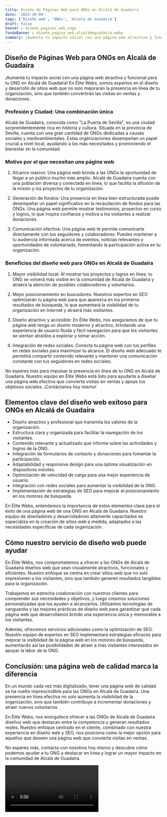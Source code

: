 ```yaml
---
title: Diseño de Páginas Web para ONGs en Alcalá de Guadaíra
date: '2023-10-04'
tags: ['Diseño web', 'ONGs', 'Alcalá de Guadaíra']
draft: false
banner : diseño_paginas_web_ongs
fondoBanner : diseño_pagina_web_alcaládeguadaíra.webp
summary: ¡Aumenta tu impacto social con una página web atractiva y funcional para tu ONG en Alcalá de Guadaíra! En Élite Webs, somos expertos en el diseño y desarrollo de sitios web que no solo mejorarán la presencia en línea de tu organización, sino que también convertirán las visitas en ventas y donaciones.
---
```


## Diseño de Páginas Web para ONGs en Alcalá de Guadaíra

¡Aumenta tu impacto social con una página web atractiva y funcional para tu ONG en Alcalá de Guadaíra! En Élite Webs, somos expertos en el diseño y desarrollo de sitios web que no solo mejorarán la presencia en línea de tu organización, sino que también convertirán las visitas en ventas y donaciones.

### Profesión y Ciudad: Una combinación única

Alcalá de Guadaíra, conocida como "La Puerta de Sevilla", es una ciudad sorprendentemente rica en historia y cultura. Situada en la provincia de Sevilla, cuenta con una gran cantidad de ONGs dedicadas a causas sociales y medioambientales. Estas organizaciones desempeñan un papel crucial a nivel local, ayudando a los más necesitados y promoviendo el bienestar en la comunidad.

### Motivo por el que necesitan una página web

1. Alcance masivo: Una página web brinda a las ONGs la oportunidad de llegar a un público mucho más amplio. Alcalá de Guadaíra cuenta con una población diversa y conectada en línea, lo que facilita la difusión de la misión y los proyectos de tu organización.

2. Generación de fondos: Una presencia en línea bien estructurada puede desempeñar un papel significativo en la recaudación de fondos para las ONGs. Una página web permite mostrar testimonios, proyectos en curso y logros, lo que inspira confianza y motiva a los visitantes a realizar donaciones.

3. Comunicación efectiva: Una página web te permite comunicarte directamente con tus seguidores y colaboradores. Puedes mantener a tu audiencia informada acerca de eventos, noticias relevantes y oportunidades de voluntariado, fomentando la participación activa en tu organización.

### Beneficios del diseño web para ONGs en Alcalá de Guadaíra

1. Mayor visibilidad local: Al mostrar tus proyectos y logros en línea, tu ONG se volverá más visible en la comunidad de Alcalá de Guadaíra y atraerá la atención de posibles colaboradores y voluntarios.

2. Mejor posicionamiento en buscadores: Nuestros expertos en SEO optimizarán tu página web para que aparezca en los primeros resultados de búsqueda, lo que aumentará la visibilidad de tu organización en Internet y atraerá más visitantes.

3. Diseño atractivo y accesible: En Élite Webs, nos aseguramos de que tu página web tenga un diseño moderno y atractivo, brindando una experiencia de usuario fluida y fácil navegación para que los visitantes se sientan atraídos a explorar y tomar acción.

4. Integración de redes sociales: Conecta tu página web con tus perfiles en redes sociales para maximizar tu alcance. El diseño web adecuado te permitirá compartir contenido relevante y mantener una comunicación constante con tus seguidores en redes sociales.

No esperes más para impulsar la presencia en línea de tu ONG en Alcalá de Guadaíra. Nuestro equipo en Élite Webs está listo para ayudarte a diseñar una página web efectiva que convierta visitas en ventas y apoye tus objetivos sociales. ¡Contáctanos hoy mismo!

<GifSeo />

<Cta />

## Elementos clave del diseño web exitoso para ONGs en Alcalá de Guadaíra

- Diseño atractivo y profesional que transmita los valores de la organización.
- Estructura clara y organizada para facilitar la navegación de los visitantes.
- Contenido relevante y actualizado que informe sobre las actividades y logros de la ONG.
- Integración de formularios de contacto y donaciones para fomentar la participación.
- Adaptabilidad y responsive design para una óptima visualización en dispositivos móviles.
- Optimización de velocidad de carga para una mejor experiencia de usuario.
- Integración con redes sociales para aumentar la visibilidad de la ONG.
- Implementación de estrategias de SEO para mejorar el posicionamiento en los motores de búsqueda.

En Élite Webs, entendemos la importancia de estos elementos clave para el éxito de una página web de una ONG en Alcalá de Guadaíra. Nuestro equipo de diseñadores y desarrolladores altamente capacitados se especializa en la creación de sitios web a medida, adaptados a las necesidades específicas de cada organización.

## Cómo nuestro servicio de diseño web puede ayudar

En Élite Webs, nos comprometemos a ofrecer a las ONGs de Alcalá de Guadaíra diseños web que sean visualmente atractivos, funcionales y eficientes. Nuestro enfoque se centra en crear sitios web que no solo impresionen a los visitantes, sino que también generen resultados tangibles para la organización.

Trabajamos en estrecha colaboración con nuestros clientes para comprender sus necesidades y objetivos, y luego creamos soluciones personalizadas que los ayuden a alcanzarlos. Utilizamos tecnologías de vanguardia y las mejores prácticas de diseño web para garantizar que cada página web que desarrollamos brinde una experiencia única y memorable a los visitantes.

Además, ofrecemos servicios adicionales como la optimización de SEO. Nuestro equipo de expertos en SEO implementará estrategias eficaces para mejorar la visibilidad de la página web en los motores de búsqueda, aumentando así las posibilidades de atraer a más visitantes interesados en apoyar la labor de la ONG.

## Conclusión: una página web de calidad marca la diferencia

En un mundo cada vez más digitalizado, tener una página web de calidad se ha vuelto imprescindible para las ONGs en Alcalá de Guadaíra. Una presencia en línea efectiva no solo aumenta la visibilidad de la organización, sino que también contribuye a incrementar donaciones y atraer nuevos voluntarios.

En Élite Webs, nos enorgullece ofrecer a las ONGs de Alcalá de Guadaíra diseños web que destacan entre la competencia y generan resultados reales. Nuestro enfoque centrado en el cliente, combinado con nuestra experiencia en diseño web y SEO, nos posiciona como la mejor opción para aquellos que deseen una página web que convierta visitas en ventas.

No esperes más, contacta con nosotros hoy mismo y descubre cómo podemos ayudar a tu ONG a destacar en línea y lograr un mayor impacto en la comunidad de Alcalá de Guadaíra.

<Video />

<CtaBot job='ONGs' city='Alcalá de Guadaíra'/>

<Gmaps query='Alcalá de Guadaíra+españa+maps' />